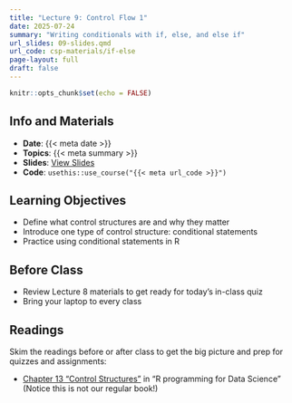 ```yaml
---
title: "Lecture 9: Control Flow 1"
date: 2025-07-24
summary: "Writing conditionals with if, else, and else if"
url_slides: 09-slides.qmd
url_code: csp-materials/if-else
page-layout: full
draft: false
---
```


```r
knitr::opts_chunk$set(echo = FALSE)
```

## Info and Materials

* **Date**: {{< meta date >}}
* **Topics**: {{< meta summary >}}
* **Slides**: [View Slides]({{< meta url_slides >}})
* **Code**: `usethis::use_course("{{< meta url_code >}}")`


## Learning Objectives

- Define what control structures are and why they matter
- Introduce one type of control structure: conditional statements
- Practice using conditional statements in R


## Before Class

- Review Lecture 8 materials to get ready for today's in-class quiz
- Bring your laptop to every class


## Readings

Skim the readings before or after class to get the big picture and prep for quizzes and assignments:

- [Chapter 13 “Control Structures”](https://bookdown.org/rdpeng/rprogdatascience/control-structures.html) in "R programming for Data Science" (Notice this is not our regular book!)
